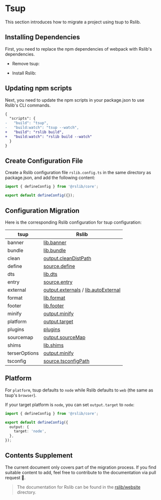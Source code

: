 # Tsup

This section introduces how to migrate a project using tsup to Rslib.

## Installing Dependencies

First, you need to replace the npm dependencies of webpack with Rslib's dependencies.


- Remove tsup:

<PackageManagerTabs command="remove tsup" />

- Install Rslib:

<PackageManagerTabs command="add @rslib/core -D" />

## Updating npm scripts

Next, you need to update the npm scripts in your package.json to use Rslib's CLI commands.

```diff title="package.json"
{
  "scripts": {
-   "build": "tsup",
-   "build:watch": "tsup --watch",
+   "build": "rslib build",
+   "build:watch": "rslib build --watch"
  }
}
```

## Create Configuration File

Create a Rslib configuration file `rslib.config.ts` in the same directory as package.json, and add the following content:

```ts title="rslib.config.ts"
import { defineConfig } from '@rslib/core';

export default defineConfig({});
```

## Configuration Migration

Here is the corresponding Rslib configuration for tsup configuration:

| tsup          | Rslib                                                                                      |
| ------------- | ------------------------------------------------------------------------------------------ |
| banner        | [lib.banner](/config/lib/banner)                                                           |
| bundle        | [lib.bundle](/config/lib/bundle)                                                           |
| clean         | [output.cleanDistPath](/config/rsbuild/output)                                             |
| define        | [source.define](/config/rsbuild/source)                                                    |
| dts           | [lib.dts](/config/lib/dts)                                                                 |
| entry         | [source.entry](/config/rsbuild/source)                                                     |
| external      | [output.externals](/config/rsbuild/output) / [lib.autoExternal](/config/lib/auto-external) |
| format        | [lib.format](/config/lib/format)                                                           |
| footer        | [lib.footer](/config/lib/footer)                                                           |
| minify        | [output.minify](/config/rsbuild/output)                                                    |
| platform      | [output.target](/config/rsbuild/output)                                                    |
| plugins       | [plugins](/config/rsbuild/plugins)                                                         |
| sourcemap     | [output.sourceMap](/config/rsbuild/output)                                                 |
| shims         | [lib.shims](/config/lib/shims)                                                             |
| terserOptions | [output.minify](/config/rsbuild/output)                                                    |
| tsconfig      | [source.tsconfigPath](/config/rsbuild/source)                                              |

## Platform

For `platform`, tsup defaults to `node` while Rslib defaults to `web` (the same as tsup's `browser`).

If your target platform is `node`, you can set `output.target` to `node`:

```ts title="rslib.config.ts"
import { defineConfig } from '@rslib/core';

export default defineConfig({
  output: {
    target: 'node',
  },
});
```

## Contents Supplement

The current document only covers part of the migration process. If you find suitable content to add, feel free to contribute to the documentation via pull request 🤝.

> The documentation for Rslib can be found in the [rslib/website](https://github.com/web-infra-dev/rslib/tree/main/website) directory.
